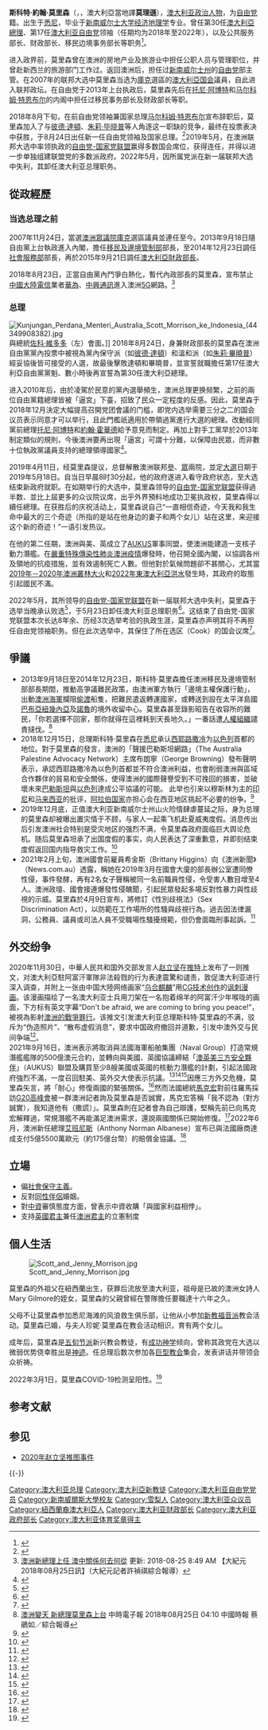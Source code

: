 {{Expand language|1=en|time=2020-02-29T13:24:23+00:00}}
{{Refimprove|time=2022-05-24T02:31:38+00:00}}
{{NoteTA
|G1=People
|G2=Country
|T=zh-hans:斯科特·莫里森; zh-tw:史考特·莫里森; zh-hk: 史葛·莫里森;
|1=zh-hans:斯科特; zh-tw:史考特; zh-hk:史葛;
|2=zh-hans:莫里森; zh-tw:莫里森; zh-hk:莫里森;
|3=zh-hans:澳大利亚;zh-hant:澳洲;zh-hk:澳洲;
|4=zh-tw:滕博爾; zh-hant:騰博; zh-cn:特恩布尔; zh-sg:腾博; zh-hans:腾博; zh-hk:杜布爾;
|5=zh-cn:马尔科姆; zh-tw:麥肯; zh-sg:麦肯; zh-hk:麥爾坎;
}}
{{Infobox Officeholder
|honorific-prefix = 
|name             = 斯科特·莫里森 阁下
|native_name      = The Hon. Scott Morrison
|honorific-suffix = [[澳大利亚众议院|议员]]
|native_name_lang = en
|image            = Scott Morrison 2014 (cropped).jpg
|caption = 2014年[[澳洲政府|澳洲聯邦政府]]官方肖像照
|office = {{Flagicon|AUS}} 第30任[[澳大利亚总理|澳大利亚总理]]<br />{{small|選舉：[[2019年澳大利亚联邦大选|2019]]}}
|monarch          = [[伊丽莎白二世|伊丽莎白二世]]
|governor_general = [[彼得·科斯格罗夫|彼得·科斯格罗夫]]<br>[[大衛·赫利|大衛·赫利]]
|deputy           = [[麦克·麦科米克|麦克·麦科米克]]<br>[[巴納比·喬伊斯|巴納比·喬伊斯]]
|term_start       = 2018年8月24日
|term_end         = 2022年5月23日
|predecessor      = [[马尔科姆·特恩布尔|马尔科姆·特恩布尔]]
|successor        = [[安东尼·阿尔巴尼斯|安东尼·阿尔巴尼斯]]
|office1          = [[File:Liberal_Party_of_Australia_Logo_2015.png|25px]] [[澳大利亚自由党|澳大利亚自由党领袖]]
|deputy1          = [[乔许·弗莱登伯格|乔许·弗莱登伯格]]
|term_start1      = 2018年8月24日
|term_end1        = 2022年5月30日
|predecessor1     = [[马尔科姆·特恩布尔|马尔科姆·特恩布尔]]
|successor1       = [[彼德·達頓|彼德·達頓]]
| office2         = 澳大利亚公共服务部长
| term_start2     = 2019年5月26日
| term_end2     = 2021年10月8日
| predecessor2    = [[馬提亞斯·科爾曼|馬提亞斯·科爾曼]]
| successor2    = Ben Morton
|office3          = 澳大利亞財政部長
|primeminister3   = [[马尔科姆·特恩布尔|马尔科姆·特恩布尔]]
|term_start3      = 2015年9月21日
|term_end3        = 2018年8月24日
|predecessor3     = [[乔·霍基|乔·霍基]]
|successor3       = [[喬許·弗萊登伯格|喬許·弗萊登伯格]] 
|office4          = 澳大利亚社會服務部長
|primeminister4   = [[托尼·阿博特|托尼·阿博特]]<br>[[马尔科姆·特恩布尔|马尔科姆·特恩布尔]]
|term_start4      = 2014年12月23日
|term_end4        = 2015年9月21日
|predecessor4     = [[凱文·安德魯斯|凱文·安德魯斯]]
|successor4       = [[克里斯蒂安·波特|克里斯蒂安·波特]]
|office5          = 澳大利亚移民及邊境管制部長
|primeminister5   = [[托尼·阿博特|托尼·阿博特]]
|term_start5      = 2013年9月18日
|term_end5        = 2014年12月23日
|predecessor5     = [[托尼·伯克|托尼·伯克]]
|successor5       = [[彼德·達頓|彼德·達頓]]
|constituency_MP6 = [[庫克_(澳大利亞國會選區)|庫克]]選區議員
|parliament6      = 澳洲眾議院
|term_start6      = 2007年11月24日
|term_end6        = 
|predecessor6     = {{le|布魯斯·拜爾德|Bruce Baird}}
|successor6       = 
|birth_name       = Scott John Morrison<br>斯科特·约翰·莫里森
|birth_date       = {{birth date and age|1968|5|13|df=y}}
|birth_place      = {{flag|Australia|name=澳洲}}[[新南威爾斯州|新南威爾斯州]][[悉尼|悉尼]]
|death_date       = 
|death_place      = 
|spouse           = {{marriage|珍妮·莫里森|1990}}
|children         = 2女
|signature           = Prime Minister Scott Morrison signature from Coronavirus announcement ad background removed-removed.png
|party            = [[澳大利亚自由党|澳大利亚自由党]]
|otherparty       = [[自由黨-國家黨聯盟|自由黨-國家黨聯盟]]
|alma_mater       = [[新南威爾士大學|新南威爾士大學]]（[[Bachelor_of_Science|B.Sc.]]）
|website          = {{URL|http://www.scottmorrison.com.au}}
}}
'''斯科特·約翰·莫里森'''（{{lang-en|Scott John Morrison}}，{{bd|1968年|5月13日}}，澳大利亞當地譯'''莫理遜'''），[[澳大利亚|澳大利亚]][[政治人物|政治人物]]，为[[澳大利亚自由党|自由党]]籍。出生于[[悉尼|悉尼]]，毕业于[[新南威尔士大学|新南威尔士大学]][[经济地理学|经济地理学]]专业。曾任第30任[[澳大利亞總理|澳大利亞總理]]、第17任[[澳大利亚自由党|澳大利亚自由党]]领袖（任期均为2018年至2022年），以及公共服务部长、财政部长、移民边境事务部长等职务<ref>{{Cite web|title=Hon Scott Morrison MP|url=https://www.aph.gov.au/Senators_and_Members/Parliamentarian?MPID=E3L|accessdate=2020-10-21|author=|date=|format=|publisher=Parliament of Australia|language=en|archive-date=2020-03-26|archive-url=https://web.archive.org/web/20200326162900/https://www.aph.gov.au/Senators_and_Members/Parliamentarian?MPID=E3L|dead-url=no}}</ref>。

进入政界前，莫里森曾在澳洲的房地产业及旅游业中担任公职人员与管理职位，并曾赴新西兰的旅游部门工作过。返回澳洲后，担任过[[新南威尔士州|新南威尔士州]]的[[澳大利亚自由党|自由党]]部主管。在2007年的联邦大选中莫里森当选为[[庫克_(澳大利亞國會選區)|庫克]]選區的[[澳大利亞国会|澳大利亞国会]]議員，自此进入联邦政坛。在自由党于2013年上台执政后，莫里森先后在[[托尼·阿博特|托尼·阿博特]]和[[马尔科姆·特恩布尔|马尔科姆·特恩布尔]]的内阁中担任过移民事务部长及财政部长等职。

2018年8月下旬，在前自由党领袖兼国家总理[[马尔科姆·特恩布尔|马尔科姆·特恩布尔]]宣布辞职后，莫里森加入了与[[彼德·達頓|彼德·達頓]]、[[朱莉·毕晓普|朱莉·毕晓普]]等人角逐这一职缺的竞争，最终在投票表决中获胜，于8月24日出任新一任自由党领袖及国家总理。<ref>{{cite web |author=Katharine Murphy |url=http://www.theguardian.com/australia-news/live/2015/sep/20/malcolm-turnbull-unveils-his-ministry-politics-live |title=Malcolm Turnbull unveils his ministry – politics live | Australia news |publisher=The Guardian |date=1970-01-01 |accessdate=2015-09-20 |archive-date=2015-09-20 |archive-url=https://web.archive.org/web/20150920170740/http://www.theguardian.com/australia-news/live/2015/sep/20/malcolm-turnbull-unveils-his-ministry-politics-live |dead-url=no }}</ref>2019年5月，在澳洲联邦大选中率领执政的[[自由党-国家党联盟|自由党-国家党联盟]]赢得多数国会席位，获得连任，并得以进一步单独组建联盟党的多数派政府。2022年5月，因所属党派在新一届联邦大选中失利，其卸任澳大利亚总理职务。

==從政經歷==
===当选总理之前===
2007年11月24日，當選[[澳洲眾議院|澳洲眾議院]][[庫克|庫克]]選區議員並連任至今。2013年9月18日隨自由黨上台執政進入內閣，擔任[[澳洲移民及邊境管制部|移民及邊境管制部]]部長，至2014年12月23日調任[[澳洲社會服務部|社會服務部]]部長，再於2015年9月21日調任[[澳大利亞財政部長|澳大利亞財政部長]]。

2018年8月23日，正當自由黨內鬥爭白熱化，暫代內政部長的莫里森，宣布禁止[[中國大陸|中國大陸]][[電信|電信]]業者[[華為|華為]]、[[中興通訊|中興通訊]]進入澳洲[[5G|5G]]網路。<ref>[http://www.epochtimes.com/b5/18/8/24/n10664739.htm 澳洲新總理上任 澳中關係何去何從] {{Wayback|url=http://www.epochtimes.com/b5/18/8/24/n10664739.htm |date=20180825074301 }}更新: 2018-08-25 8:49 AM 【大紀元2018年08月25日訊】（大紀元記者許禎祺綜合報導）</ref>

===总理===
{{see also|第二屆莫里遜內閣}}
[[File:Kunjungan_Perdana_Menteri_Australia_Scott_Morrison_ke_Indonesia_(44349908382).jpg|thumb]]與總統[[佐科·維多多|佐科·維多多]]（左）會面。]]
2018年8月24日，身兼財政部長的莫里森在澳洲自由黨黨內投票中被視為黨內保守派（如[[彼德·達頓|彼德·達頓]]）和溫和派（如[[朱莉·畢曉普|朱莉·畢曉普]]）經妥協後皆可接受的人選，故最後擊敗達頓和畢曉普，並宣誓就職擔任第17任澳大利亞自由黨黨魁、數小時後再宣誓為第30任澳大利亞總理。

进入2010年后，由於凌駕於民意的黨內選舉頻生，澳洲总理更换频繁，之前的兩位自由黨籍總理皆被「逼宮」下臺，招致了民众一定程度的反感。因此，莫里森于2018年12月決定大幅提高召開党团會議的门槛，即党内选举需要三分之二的国会议员表示同意才可以举行，且此門檻祇適用於帶領過黨進行大選的總理。改動經同黨前總理[[托尼·阿博特|托尼·阿博特]]和[[約翰·霍華德|約翰·霍華德]]給予意見而制定。再加上對手工黨早於2013年制定類似的規則，今後澳洲要再出現「逼宮」可謂十分難，以保障由民眾，而非數十位執政黨議員支持的總理領導國家<ref>{{cite news |title=Scott Morrison summons Liberal MPs to after-hours meeting to pass changes to leadership spill rules |url=https://www.abc.net.au/news/2018-12-03/liberal-party-passes-leadership-spill-rules/10579172 |accessdate=3 December 2018 |work=ABC News |publisher=Australian Broadcasting Corporation |date=3 December 2018 |language=en-AU |archive-date=2019-04-16 |archive-url=https://web.archive.org/web/20190416084014/https://www.abc.net.au/news/2018-12-03/liberal-party-passes-leadership-spill-rules/10579172 |dead-url=no }}</ref>。

2019年4月11日，经莫里森提议，总督解散澳洲联邦[[澳洲參議院|參]]、[[澳洲眾議院|眾]]兩院，並定[[2019年澳洲聯邦大選|大選]]日期于2019年5月18日。自当日早晨8时30分起，他的政府遂进入看守政府状态，至大选结束新政府就职。在如期举行的大选中，莫里森领导的[[自由党-国家党联盟|自由党-国家党联盟]]获得過半数、並比上屆更多的众议院议席，出乎外界預料地成功卫冕执政权，莫里森得以續任總理。在获胜后的庆祝活动上，莫里森说自己“一直相信奇迹，今天我和我生命中最大的三个奇迹（所指的是站在他身边的妻子和两个女儿）站在这里，来迎接这个新的奇迹！”一语引发热议。

在他的第二任期，澳洲與美、英成立了[[AUKUS|AUKUS]]軍事同盟，使澳洲能建造一支核子動力潛艦。在[[嚴重特殊傳染性肺炎澳洲疫情|嚴重特殊傳染性肺炎澳洲疫情]]爆發時，他召開全國內閣，以協調各州及領地的抗疫措施，並有效遏制死亡人數。但他對於氣候問題卻不甚關心，尤其當[[2019年－2020年澳洲叢林大火|2019年－2020年澳洲叢林大火]]和[[2022年東澳大利亞洪水|2022年東澳大利亞洪水]]發生時，其政府的取態引起國民不滿。

2022年5月，其所领导的[[自由党-国家党联盟|自由党-国家党联盟]]在新一届联邦大选中失利，莫里森于选举当晚承认败选<ref>{{Cite news|url=https://news.sky.com/story/australia-elections-opposition-labor-set-to-win-ousting-scott-morrisons-ruling-conservatives-according-to-projections-12618164|title=Australia elections: Opposition Labor leader to become PM after Scott Morrison concedes, ending nearly a decade of conservative rule|publisher=Sky News|date=2022-05-21|accessdate=2022-05-21|language=en|archive-date=2022-06-24|archive-url=https://web.archive.org/web/20220624040051/https://news.sky.com/story/australia-elections-opposition-labor-set-to-win-ousting-scott-morrisons-ruling-conservatives-according-to-projections-12618164}}</ref>，于5月23日卸任澳大利亚总理职务<ref>{{Cite news|url=https://amp.abc.net.au/article/101089902|title=Anthony Albanese and four senior frontbenchers sworn in ahead of Quad trip|author=Brett Worthington|publisher=ABC News|date=2022-05-23|accessdate=2022-05-23|language=en|archive-date=2022-06-25|archive-url=https://web.archive.org/web/20220625055647/https://amp.abc.net.au/article/101089902}}</ref>。这结束了自由党-国家党联盟本次长达8年余、历经3次选举考验的执政生涯，莫里森亦声明其将不再担任自由党领袖职务。但在此次选举中，其保住了所在选区（Cook）的国会议席<ref>{{Cite news|url=https://www.smh.com.au/politics/federal-election-2022-results|title=Federal election 2022 results|work=The Sydney Morning Herald|date=2022-05-21|accessdate=2022-05-21|language=en|archive-date=2022-06-27|archive-url=https://web.archive.org/web/20220627183114/https://www.smh.com.au/politics/federal-election-2022-results}}</ref>。

==爭議==
*2013年9月18日至2014年12月23日，斯科特·莫里森擔任澳洲移民及邊境管制部部長期間，推動高爭議難民政策，由澳洲軍方執行「邊境主權保護行動」，出動[[澳洲海軍|澳洲海軍]]攔阻[[偷渡|偷渡]]船隻，把難民遣返轉運國家，或轉送到設在太平洋島國[[巴布亞紐幾內亞|巴布亞紐幾內亞]]及[[諾魯|諾魯]]的境外收留中心。莫里森甚至錄影昭告在收容所的難民，「你若選擇不回家，那你就得在這裡耗到天長地久。」一番話遭[[人權組織|人權組織]]譴責撻伐。<ref>[https://www.chinatimes.com/newspapers/20180825000526-260108 澳洲變天 新總理莫里森上台] {{Wayback|url=https://www.chinatimes.com/newspapers/20180825000526-260108 |date=20180825020200 }}中時電子報 2018年08月25日 04:10 中國時報 蔡鵑如／綜合報導</ref>
*2018年12月15日，总理斯科特·莫里森在[[悉尼|悉尼]]承认[[西耶路撒冷|西耶路撒冷]]为[[以色列|以色列]]首都的地位。對于莫里森的發言，澳洲的「聲援巴勒斯坦網路」（The Australia Palestine Advocacy Network）主席布朗寧（George Browning）發布聲明表示，承認西耶路撒冷為以色列首都並不符合澳洲利益，也會削弱澳洲與區域合作夥伴的貿易和安全關係，使得澳洲的國際聲譽受到不可挽回的損害，並破壞未來[[巴勒斯坦|巴勒斯坦]]與[[以色列|以色列]]達成公平協議的可能。  此举也引来以穆斯林为主的[[印度尼西亚|印尼]]和[[马来西亚|马来西亚]]的批评，[[阿拉伯世界|阿拉伯国家]]亦担心会在西亚地区挑起不必要的纷争。<ref>{{Cite news|url=https://www.hk01.com/即時國際/271478/澳洲承認西耶路撒冷為以色列首都|title=澳洲承認西耶路撒冷為以色列首都|author=梁凱怡|date=2018-12-15|work=|accessdate=2018-12-16|archive-date=2021-01-05|archive-url=https://web.archive.org/web/20210105082245/https://www.hk01.com/%E5%8D%B3%E6%99%82%E5%9C%8B%E9%9A%9B/271478/%E6%BE%B3%E6%B4%B2%E6%89%BF%E8%AA%8D%E8%A5%BF%E8%80%B6%E8%B7%AF%E6%92%92%E5%86%B7%E7%82%BA%E4%BB%A5%E8%89%B2%E5%88%97%E9%A6%96%E9%83%BD|dead-url=no}}</ref>
*2019年12月底，正值澳大利亚新南威尔士州山火险情肆虐蔓延之际，身为总理的莫里森却被曝出置灾情于不顾，与家人一起乘飞机赴夏威夷度假。消息传出后引发澳洲社会特别是受灾地区的强烈不满，令莫里森政府面临巨大舆论危机。随后莫里森坦承了出国度假的事实，向人民表达了深重歉意，并即刻结束度假返回国内指导救灾工作。<ref>{{Cite news|url=https://www.theguardian.com/australia-news/2019/dec/21/scott-morrison-hawaii-horror-show-pr-disaster-unfolded|title=Scott Morrison’s Hawaii horror show: how a PR disaster unfolded|author=Amy Remeikis|date=2019-12-20|work=The Guardian|accessdate=2019-12-24|archive-date=2019-12-23|archive-url=https://web.archive.org/web/20191223051314/https://www.theguardian.com/australia-news/2019/dec/21/scott-morrison-hawaii-horror-show-pr-disaster-unfolded|dead-url=no}}</ref>
*2021年2月上旬，澳洲國會前雇員希金斯（Brittany Higgins）向《澳洲新聞》（News.com.au）透露，稱她在2019年3月在國會大廈的部長辦公室遭同僚性侵，事件發酵，再有2名女子聲稱被同一名前職員性侵，令受害人數目增至4人。澳洲政壇、國會接連爆發性侵醜聞，引起民眾發起多場反對性暴力與性歧視的示威。莫里森於4月9日宣布，將修訂《性別歧視法》（Sex Discrimination Act），以防範在工作場所的性騷與歧視行為。過去因法律漏洞，公務員、議員或司法人員不受職場性騷擾規範，但仍會面臨刑事起訴。<ref>{{Cite web|title=澳洲修職場性騷擾法 公務員、政治人物將失豁免權 -- 上報 / 國際|url=https://www.upmedia.mg/news_info.php?SerialNo=110488|accessdate=2021-04-14|work=www.upmedia.mg|archive-date=2021-10-08|archive-url=https://web.archive.org/web/20211008133805/https://www.upmedia.mg/news_info.php?SerialNo=110488|dead-url=no}}</ref>

==外交纷争==
{{main|2020年赵立坚推图事件|中澳关系|AUKUS}}
2020年11月30日，中華人民共和国外交部发言人[[赵立坚|赵立坚]]在[[推特|推特]]上发布了一则推文，对澳大利亞駐阿富汗軍隊非法殺戮的行为表達震驚和谴责，敦促澳大利亚进行深入调查，并附上一张由中国大陸网络画家“[[乌合麒麟|乌合麒麟]]”用[[计算机图形|CG技术创作]]的[[讽刺|讽刺]][[漫画|漫画]]。该漫画描绘了一名澳大利亚士兵用刀架在一名抱着绵羊的阿富汗少年喉咙的画面，下方标有英文字幕“Don't be afraid, we are coming to bring you peace!”，被視為影射[[布雷顿报告|澳洲的戰爭罪行]]。该推文引发澳大利亚总理斯科特·莫里森的不满，驳斥为“伪造照片”、“散布虚假消息”，要求中国政府撤回并道歉，引发中澳外交与民间争端<ref>{{Cite news|title=澳大利亚要求中国就发布虚假照片道歉，华春莹隔空回应“残杀无辜”|url=https://www.bbc.com/zhongwen/simp/world-55129221|newspaper=BBC News 中文|accessdate=2020-12-03|language=zh-hans|archive-date=2021-01-15|archive-url=https://web.archive.org/web/20210115221004/https://www.bbc.com/zhongwen/simp/world-55129221|dead-url=no}}</ref>。<br>
2021年9月16日，澳洲表示將取消與法國海軍船舶集團（Naval Group）打造常規潛艦艦隊的500億澳元合約，並轉向與美國、英國協議締結「[[AUKUS|澳英美三方安全夥伴]]」（AUKUS）聯盟及購買至少8艘美國或英國的核動力潛艦的計劃，引起法國政府強烈不滿，一度召回駐美、英外交大使表示抗議。<ref>{{cite news |title=澳洲取消潛艦交易 法國痛批：如背後捅一刀 |url=https://udn.com/news/story/122463/5751787 |accessdate=2022-06-29 |agency=聯合新聞網 |date=2021-09-16}}</ref><ref>{{cite news |title=AUKUS：法國召回駐美澳大使，抗議澳洲轉向新潛艇合同 |url=https://www.bbc.com/zhongwen/trad/world-58607193 |accessdate=2022-06-29 |agency=BBC NEWS 中文 |date=2021-09-18}}</ref><ref>{{cite news |title=法國召回駐美國與澳洲大使 3國陷空前外交危機 |url=https://www.cna.com.tw/news/firstnews/202109180014.aspx |agency=中央通訊社 |date=2021-09-18}}</ref>因應三方外交危機，莫里森矢言，將「耐心」修復兩國的緊張關係。<ref>{{cite news |title=澳洲棄單法潛艦 莫里森：將耐心修補與法國關係 |url=https://www.rti.org.tw/news/view/id/2112109 |accessdate=2022-06-29 |agency=中央廣播電台 |date=2021-09-23}}</ref>然而法國總統[[埃马纽埃尔·马克龙|馬克宏]]對前往羅馬採訪[[二十國集團|G20高峰會]]被一群澳洲記者詢及莫里森是否誠實，馬克宏答稱「我不認為（對方誠實），我知道他有（撒謊）」。莫里森則在記者會為自己辯護，堅稱先前已向馬克宏解釋過，常規潛艦不再能滿足澳洲需求，還說兩國關係已開始修復。<ref>{{cite news |title=潛艦軍售遭擺道 馬克宏：澳洲總理全然撒謊 |url=https://www.cna.com.tw/news/aopl/202111010041.aspx |accessdate=2022-06-29 |agency=中央通訊社 |date=2021-11-01}}</ref>2022年6月，澳洲新任總理[[安東尼·艾班尼斯|艾班尼斯]]（Anthony Norman Albanese）宣布已與法國廠商達成支付5億5500萬歐元（約175億台幣）的賠償金協議。<ref>{{cite news |title=毀棄法國潛艦合約 澳洲宣布賠償175億和解 |url=https://news.ltn.com.tw/news/world/breakingnews/3957146 |accessdate=2022-06-29 |agency=自由時報 |date=2022-06-11}}</ref>

==立場==
*偏[[社會保守主義|社會保守主義]]。
*反對[[同性伴侶|同性伴侶]]婚姻。
*對[[中資|中資]]審慎態度方面，曾表示中資收購「與國家利益相悖」。
*支持[[英國君主|英國君主]]兼任[[澳洲君主|澳洲君主]]的立憲制度

== 個人生活 ==
[[File:Scott_and_Jenny_Morrison.jpg|thumb]]

莫里森的外祖父在紐西蘭出生，获罪后流放至澳大利亚，祖母是已故的澳洲女詩人Mary Gilmore的姪女，莫里森的父親曾經在警隊擔任要職達十六年之久。

父母不让莫里森参加悉尼海滩的风浪救生俱乐部，让他从小参加[[新教|新教]][[福音派|福音派]]教会活动。莫里森已婚，与夫人珍妮·莫里森在教会活动相识，育有两个女儿。

成年后，莫里森是[[五旬节派|五旬节派]]新兴教会教徒，有[[成功神学|成功神学]]倾向，曾称其政党在大选以微弱优势侥幸胜出是[[神迹|神迹]]。任总理后数次参加各[[巨型教会|巨型教会]]集会，发表讲话并带领会众祈祷。

2022年3月1日，莫里森COVID-19检测呈阳性。<ref>{{Cite web |last=Press |first=Australian Associated |date=2022-03-01 |title=Scott Morrison tests positive to Covid with ‘flu-like symptoms’ |url=https://www.theguardian.com/australia-news/2022/mar/02/scott-morrison-tests-positive-to-covid-with-flu-like-symptoms |access-date=2022-03-01 |website=the Guardian |language=en |archive-date=2022-03-01 |archive-url=https://web.archive.org/web/20220301213405/https://www.theguardian.com/australia-news/2022/mar/02/scott-morrison-tests-positive-to-covid-with-flu-like-symptoms }}</ref>

== 参考文献 ==
{{Reflist}}

== 参见 ==
* [[2020年赵立坚推图事件|2020年赵立坚推图事件]]

{{-}}
{{澳大利亚总理}}

{{DEFAULTSORT:Morrison, Scott}}
[[Category:澳大利亚总理|Category:澳大利亚总理]]
[[Category:澳大利亞新教徒|Category:澳大利亞新教徒]]
[[Category:澳大利亚自由党党员|Category:澳大利亚自由党党员]]
[[Category:新南威爾斯大學校友|Category:新南威爾斯大學校友]]
[[Category:雪梨人|Category:雪梨人]]
[[Category:澳大利亚众议员|Category:澳大利亚众议员]]
[[Category:紐西蘭裔澳大利亞人|Category:紐西蘭裔澳大利亞人]]
[[Category:澳大利亚财政部长|Category:澳大利亚财政部长]]
[[Category:澳大利亚政府部长|Category:澳大利亚政府部长]]
[[Category:澳大利亚体育奖章得主|Category:澳大利亚体育奖章得主]]